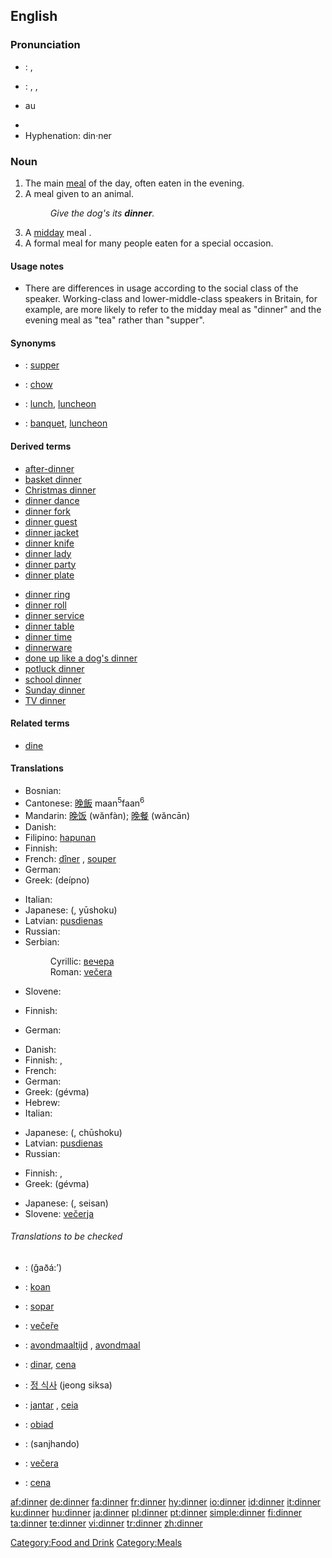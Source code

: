 ==English==

{{rank|sit|considerable|private|768|dinner|command|etc.|broke}}

===Pronunciation===
*{{italbrac|UK}}: {{IPA|/ˈdɪnə/}}, {{SAMPA|/"dIn@/}}
*{{italbrac|US}}: {{enPR|dĭnʹər}}, {{IPA|/ˈdɪnɚ/}}, {{SAMPA|/"dIn@`}}
*{{audio|en-us-dinner.ogg|Audio (US)}}au
*{{rhymes|ɪnə(r)}}
*Hyphenation: din·ner

===Noun===
{{en-noun|s|-}}

# The main [[meal]] of the day, often eaten in the evening.
# A meal given to an animal.
#:''Give the dog's its '''dinner'''.''
# A [[midday]] meal {{italbrac|in a context in which the lighter evening meal is called [[supper]]}}.
# A formal meal for many people eaten for a special occasion.

====Usage notes====
*There are differences in usage according to the social class of the speaker. Working-class and lower-middle-class speakers in Britain, for example, are more likely to refer to the midday meal as "dinner" and the evening meal as "tea" rather than "supper".

====Synonyms====
*{{italbrac|main meal of the day, often eaten in the evening}}: [[supper]]
*{{italbrac|meal given to an animal}}: [[chow]]
*{{italbrac|midday meal}}: [[lunch]], [[luncheon]]
*{{italbrac|formal meal for many people eaten at a special occasion}}: [[banquet]], [[luncheon]]

====Derived terms====
{{rel-top|Terms derived from ''dinner''}}
*[[after-dinner]]
*[[basket dinner]]
*[[Christmas dinner]]
*[[dinner dance]]
*[[dinner fork]]
*[[dinner guest]]
*[[dinner jacket]]
*[[dinner knife]]
*[[dinner lady]]
*[[dinner party]]
*[[dinner plate]]
{{rel-mid}}
*[[dinner ring]]
*[[dinner roll]]
*[[dinner service]]
*[[dinner table]]
*[[dinner time]]
*[[dinnerware]]
*[[done up like a dog's dinner]]
*[[potluck dinner]]
*[[school dinner]]
*[[Sunday dinner]]
*[[TV dinner]]
{{rel-bottom}}

====Related terms====
*[[dine]]

====Translations====
{{trans-top|main meal of the day}}
* Bosnian: {{t-|bs|večera|f}}
* Cantonese: [[晚飯]] maan<sup>5</sup>faan<sup>6</sup>
* Mandarin: [[晚饭]] (wănfàn); [[晚餐]] (wăncān)
* Danish: {{t-|da|middag}}
* Filipino: [[hapunan]]
* Finnish: {{t+|fi|illallinen}}
* French: [[dîner]] {{m}} {{italbrac|France}}, [[souper]] {{m}} {{italbrac|Belgium}}
* German: {{t-|de|Abendessen|n}}
* Greek: {{t|el|δείπνο|n|sc=Grek}} (deípno)
{{trans-mid}}
* Italian: {{t+|it|cena|f}}
* Japanese: {{JAchar|[[夕食]]}} ({{JAchar|[[ゆうしょく]]}}, yūshoku)
* Latvian: [[pusdienas]] {{f|p}}
* Russian: {{t|ru|ужин|m|tr=úžin|sc=Cyrl}}
* Serbian:
*: Cyrillic: [[вечера#Serbian|вечера]] {{f}}
*: Roman: [[večera#Serbian|večera]] {{f}}
* Slovene: {{t+|sl|večerja|f}}
{{trans-bottom}}

{{trans-top|a meal given to an animal}}
* Finnish: {{t+|fi|ruoka}}
{{trans-mid}}
* German: {{t+|de|Futter|n}}
{{trans-bottom}}

{{trans-top|midday meal}}
* Danish: {{t-|da|middag}}
* Finnish: {{t+|fi|lounas}}, {{t-|fi|päivällinen}}
* French: {{t+|fr|déjeuner|m}}
* German: {{t+|de|Mittagessen|n}}
* Greek: {{t|el|γεύμα|n|sc=Grek}} (gévma)
* Hebrew: {{he-translation|ארוחת-ערב|arukhát érev}}
* Italian: {{t+|it|pranzo|m}}
{{trans-mid}}
* Japanese: {{JAchar|[[昼食]]}} ({{JAchar|[[ちゅうしょく]]}}, chūshoku)
* Latvian: [[pusdienas]] {{f|p}}
* Russian: {{t+|ru|обед|m|tr=ob'éd|sc=Cyrl}}
{{trans-bottom}}

{{trans-top|a formal meal}}
* Finnish: {{t+|fi|illallinen}}, {{t-|fi|päivällinen}}
* Greek: {{t|el|γεύμα|n|sc=Grek}} (gévma)
{{trans-mid}}
* Japanese: {{JAchar|[[正餐]]}} ({{JAchar|[[せいさん]]}}, seisan)
* Slovene: [[večerja]] {{f}}
{{trans-bottom}}

======Translations to be checked======
{{checktrans}}
*{{ttbc|Arabic}}: {{Arab|[[غذاء]]}} (ğaðá:’)
*{{ttbc|Breton}}: [[koan]] {{f}}
*{{ttbc|Català}}: [[sopar]] {{m}}
*{{ttbc|Czech}}: [[večeře]] {{f}}
*{{ttbc|Dutch}}: [[avondmaaltijd]] {{m}}, [[avondmaal]] {{n}}
*{{ttbc|Interlingua}}: [[dinar]], [[cena]]
*{{ttbc|Korean}}: [[정 식사]] (jeong siksa)
*{{ttbc|Portuguese}}: [[jantar]] {{m}}, [[ceia]] {{f}}
*{{ttbc|Polish}}: [[obiad]] {{m}}
*{{ttbc|Sindhi}}: {{SDchar|[[سانجھاندو]]}} (sanjhando) {{m}}
*{{ttbc|Slovak}}: [[večera#Slovak|večera]] {{f}}
*{{ttbc|Spanish}}: [[cena#Spanish|cena]] {{f}}

[[Category:Food and Drink]]
[[Category:Meals]]

[[af:dinner]]
[[de:dinner]]
[[fa:dinner]]
[[fr:dinner]]
[[hy:dinner]]
[[io:dinner]]
[[id:dinner]]
[[it:dinner]]
[[ku:dinner]]
[[hu:dinner]]
[[ja:dinner]]
[[pl:dinner]]
[[pt:dinner]]
[[simple:dinner]]
[[fi:dinner]]
[[ta:dinner]]
[[te:dinner]]
[[vi:dinner]]
[[tr:dinner]]
[[zh:dinner]]